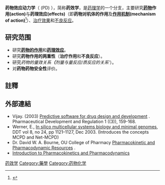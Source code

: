 {{medical}}
'''药物效应动力学'''（{{lang-en|Pharmacodynamics}} (PD) ），简称'''药效学'''，是[[药理学|药理学]]的一个分支，主要研究'''[[药物|药物]]作用(action)'''与'''药理效应(effects)'''（即'''药物对机体的作用'''及'''[[作用机制|作用机制]](mechanism of action)'''<ref>{{Cite web |url=http://wiki.mbalib.com/zh-tw/%E8%8D%AF%E7%90%86%E6%95%88%E5%BA%94 |title=MBA智庫百科 |accessdate=2020-09-18 |archive-date=2019-06-15 |archive-url=https://web.archive.org/web/20190615204059/https://wiki.mbalib.com/zh-tw/%E8%8D%AF%E7%90%86%E6%95%88%E5%BA%94 |dead-url=no }}</ref>）、[[治疗效果|治疗效果]]和[[不良反應_(醫學)|不良反应]]。

== 研究范围 ==
* 研究'''[[药物的作用|药物的作用]]'''和'''[[药理效应|药理效应]]'''。
* 研究'''药物作用的两重性'''（'''治疗作用'''和'''不良反应'''）。
* 研究''药物的量效关系'''（'''剂量与量反应/质反应的关系'''）。
* 对'''药物药物安全性'''评价。

==註釋==
{{reflist}}

==外部連結==
{{Commonscat}}
* Vijay. (2003) [http://www.ingentaconnect.com/content/adis/pdr/2003/00000001/00000003/art00002 Predictive software for drug design and development] {{Wayback|url=http://www.ingentaconnect.com/content/adis/pdr/2003/00000001/00000003/art00002 |date=20131104233122 }}. Pharmaceutical Development and Regulation 1 ((3)), 159-168.
* Werner, E., [https://www.ncbi.nlm.nih.gov/entrez/query.fcgi?cmd=Retrieve&db=pubmed&dopt=Abstract&list_uids=14678738&query_hl=3 In silico multicellular systems biology and minimal genomes], DDT vol 8, no 24, pp 1121–1127, Dec 2003. (Introduces the concepts MCPD and Net-MCPD)
*Dr. David W. A. Bourne, OU College of Pharmacy [http://www.boomer.org/pkin/ Pharmacokinetic and Pharmacodynamic Resources] {{Wayback|url=http://www.boomer.org/pkin/ |date=20190626084608 }}.
*[https://www.ashp.org/-/media/store%20files/p2418-sample-chapter-1.pdf Introduction to Pharmacokinetics and Pharmacodynamics] {{Wayback|url=https://www.ashp.org/-/media/store%20files/p2418-sample-chapter-1.pdf |date=20171228172523 }}

{{Medicinal chemistry}}
{{Navboxes
| title = [[藥物效應動力學|藥物效應動力學]]
| titlestyle = background:#ccccff
| list1 = 
{{Adrenergic receptor modulators}}
{{tsl|en|template:Dopamine receptor modulators}}
[[template:Histaminergics|template:Histaminergics]]
{{tsl|en|template:Monoamine reuptake inhibitors}}
{{Serotonergics}}
}}
{{Pharmacology}}
{{Portal bar|藥理學}}

[[Category:药效学|]]
[[Category:藥學|Category:藥學]]
[[Category:药物化学|Category:药物化学]]